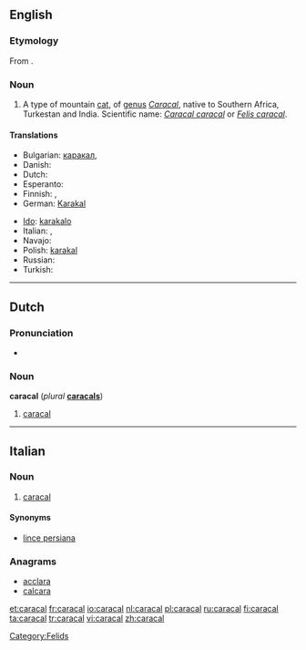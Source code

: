 ==English==

===Etymology===
From {{etyl|tr}} {{term|karakulak|lang=tr}}.

===Noun===
{{wikipedia}}
{{en-noun}}

# A type of mountain [[cat]], of [[genus]] ''[[Caracal]]'', native to Southern Africa, Turkestan and India. Scientific name: ''[[Caracal caracal]]'' or ''[[Felis caracal]]''.

====Translations====
{{trans-top|''Caracal caracal''}}
* Bulgarian: [[каракал]], {{t|bg|степен рис}}
* Danish: {{t|da|karakal}}
* Dutch: {{t+|nl|caracal|m}}
* Esperanto: {{t|eo|karakalo|xs=Esperanto}}
* Finnish: {{t-|fi|aavikkoilves}}, {{t-|fi|karakali}}
* German: [[Karakal]] {{m}}
{{trans-mid}}
* [[Ido]]: [[karakalo]]
* Italian: {{t-|it|caracal|m}}, {{t-|it|lince persiana|f}}
* Navajo: {{tø|nv|náshdóí bijaałizhiní}}
* Polish: [[karakal]]
* Russian: {{t+|ru|каракал|m|tr=karakál}}
* Turkish: {{t+|tr|karakulak}}
{{trans-bottom}}

[[Category:Felids]]

----

==Dutch==

===Pronunciation===
* {{audio|Nl-caracal.ogg|audio}}

===Noun===
'''caracal''' {{m}} (''plural'' '''[[caracals]]''')

# [[caracal#English|caracal]]

----

==Italian==

===Noun===
{{infl|it|noun}} {{m|inv}}

# [[#English|caracal]]

====Synonyms====
* [[lince persiana]]

===Anagrams===
* [[acclara#Italian|acclara]]
* [[calcara#Italian|calcara]]

[[et:caracal]]
[[fr:caracal]]
[[io:caracal]]
[[nl:caracal]]
[[pl:caracal]]
[[ru:caracal]]
[[fi:caracal]]
[[ta:caracal]]
[[tr:caracal]]
[[vi:caracal]]
[[zh:caracal]]
